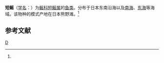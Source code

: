 {{Speciesbox
| taxon = Breviraja tobitukai
| binomial_authority = (Hiyama, 1940)<ref name='id5241'>{{cite web| url =http://www.bioinfo.cn/db05/BjdwSpecies.php?action=view&id=5241| title =短鳐| work =《中国动物物种编目数据库》| publisher =中国科学院微生物研究所| author =中国科学院动物研究所| accessdate =2009-04-11| deadurl =yes| archiveurl =https://web.archive.org/web/20160305062855/http://www.bioinfo.cn/db05/BjdwSpecies.php?action=view&id=5241| archivedate =2016-03-05}}</ref>
}}

'''短鳐'''（[[学名|学名]]：{{lang|la|''Breviraja tobitukai''}}）为[[鳐科|鳐科]][[短鳐属|短鳐属]]的[[鱼类|鱼类]]。分布于日本东南沿海以及[[南海|南海]]、[[东海|东海]]等海域。该物种的模式产地在日本熊野滩。<ref name='id5241'/>

== 参考文献 ==
{{reflist}}

{{鱼类小作品}}
{{Taxonbar}}
[[Category:短鳐属|D]]